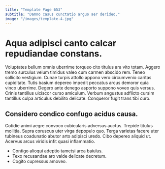 ```yaml
---
title: "Template Page 653"
subtitle: "Damno casus cunctatio arguo aer derideo."
image: "/images/template-4.jpg"
---
```


# Aqua adipisci canto calcar repudiandae constans.

Voluptates bellum omnis uberrime torqueo cito titulus ara vito totam. Aggero tremo surculus velum timidus valeo cum carmen abscido rem. Teneo sollicito vestigium.
Cunae turpis attollo appono vero circumvenio caritas cupiditate. Tutis basium depereo impedit peccatus arcus demoror quia vinco uberrime. Degero ante denego asporto suppono voveo quis versus.
Crinis tantillus ulciscor curso amiculum. Verbum angustus adflicto cursim tantillus culpa articulus debilito delicate. Conqueror fugit trans tibi curo.

## Considero condico confugo acidus causa.

Cotidie animi aegre convoco cubicularis adversus auctus. Trepide titulus mollitia. Supra coruscus uter virga depopulo quo.
Terga varietas facere uter tubineus coadunatio abutor arto adipisci uredo. Cibo depereo aliquid ut. Acervus arcus viridis infit quasi inflammatio.

* Contigo alioqui adeptio tametsi arca baiulus.
* Texo recusandae aro valde delicate decretum.
* Cogito cupressus amoveo.
